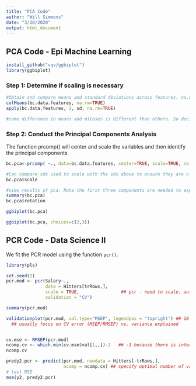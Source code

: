 ```yaml
---
title: "PCA Code"
author: "Will Simmons"
date: "3/20/2020"
output: html_document
---
```


## PCA Code - Epi Machine Learning

```r
install_github("vqv/ggbiplot")
library(ggbiplot)
```


### Step 1: Determine if scaling is necessary

```r
#Obtain and compare means and standard deviations across features. na.rm removes the missings
colMeans(bc.data.features, na.rm=TRUE)
apply(bc.data.features, 2, sd, na.rm=TRUE)

#some difference in means and mitoses is different than others. So decide to center and scale

```

### Step 2: Conduct the Principal Components Analysis
The function prcomp() will center and scale the variables and then identify the principal components

```r

bc.pca<-prcomp( ~., data=bc.data.features, center=TRUE, scale=TRUE, na.action=na.omit)

#Can compare sds used to scale with the sds above to ensure they are close.
bc.pca$scale

#view results of pca. Note the first three components are needed to explain at least 75% of the variance
summary(bc.pca)
bc.pca$rotation

ggbiplot(bc.pca)

ggbiplot(bc.pca, choices=c(2,3))

```

## PCR Code - Data Science II


We fit the PCR model using the function `pcr()`.

```r
library(pls)

set.seed(2)
pcr.mod <- pcr(Salary~., 
               data = Hitters[trRows,],
               scale = TRUE,                ## pcr - need to scale, automatically centers (glmnet - scale default)
               validation = "CV")

summary(pcr.mod)

validationplot(pcr.mod, val.type="MSEP", legendpos = "topright") ## 18 components provides lowest MSEPredicted
  ## usually focus on CV error (MSEP/RMSEP) vs. variance explained


cv.mse <- RMSEP(pcr.mod)
ncomp.cv <- which.min(cv.mse$val[1,,])-1   ## -1 because there is intercept as first term - gives index of what we want
ncomp.cv

predy2.pcr <- predict(pcr.mod, newdata = Hitters[-trRows,], 
                      ncomp = ncomp.cv) ## specify optimal number of values - defined above from PCR CV MSEP
# test MSE
mse(y2, predy2.pcr)
```
